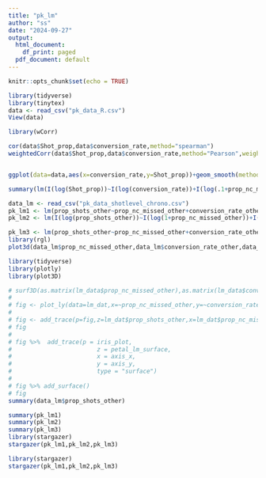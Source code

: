 ---
title: "pk_lm"
author: "ss"
date: "2024-09-27"
output:
  html_document:
    df_print: paged
  pdf_document: default
---

```{r setup, include=FALSE}
knitr::opts_chunk$set(echo = TRUE)
```

```{r}
library(tidyverse)
library(tinytex)
data <- read_csv("pk_data_R.csv")
View(data)

library(wCorr)

cor(data$Shot_prop,data$conversion_rate,method="spearman")
weightedCorr(data$Shot_prop,data$conversion_rate,method="Pearson",weights=data$conversion_rate)       


ggplot(data=data,aes(x=conversion_rate,y=Shot_prop))+geom_smooth(method="lm",formula=y~I(x^2))

summary(lm(I(log(Shot_prop))~I(log(conversion_rate))+I(log(.1+prop_nc_missed)),data=data))

data_lm <- read_csv("pk_data_shotlevel_chrono.csv")
pk_lm1 <- lm(prop_shots_other~prop_nc_missed_other+conversion_rate_other,data=data_lm)
pk_lm2 <- lm(I(log(prop_shots_other))~I(log(1+prop_nc_missed_other))+I(log(conversion_rate_other)),data=data_lm)

pk_lm3 <- lm(prop_shots_other~prop_nc_missed_other+conversion_rate_other+I(conversion_rate_other^2),data=data_lm)
library(rgl)
plot3d(data_lm$prop_nc_missed_other,data_lm$conversion_rate_other,data_lm$prop_shots_other,data=data_lm)

library(tidyverse)
library(plotly)
library(plot3D)

# surf3D(as.matrix(lm_data$prop_nc_missed_other),as.matrix(lm_data$conversion_rate_other),as.matrix(lm_data$prop_shots_other))
# 
# fig <- plot_ly(data=lm_dat,x=~prop_nc_missed_other,y=~conversion_rate_other,z=~prop_shots_other) 
# 
# fig <- add_trace(p=fig,z=lm_dat$prop_shots_other,x=lm_dat$prop_nc_missed_other,y=lm_dat$conversion_rate_other,type="surface")
# fig
# 
# fig %>%  add_trace(p = iris_plot,
#                        z = petal_lm_surface,
#                        x = axis_x,
#                        y = axis_y,
#                        type = "surface")
# 
# fig %>% add_surface()
# fig
summary(data_lm$prop_shots_other)

summary(pk_lm1)
summary(pk_lm2)
summary(pk_lm3)
library(stargazer)
stargazer(pk_lm1,pk_lm2,pk_lm3)
```

```{r}
library(stargazer)
stargazer(pk_lm1,pk_lm2,pk_lm3)

```

